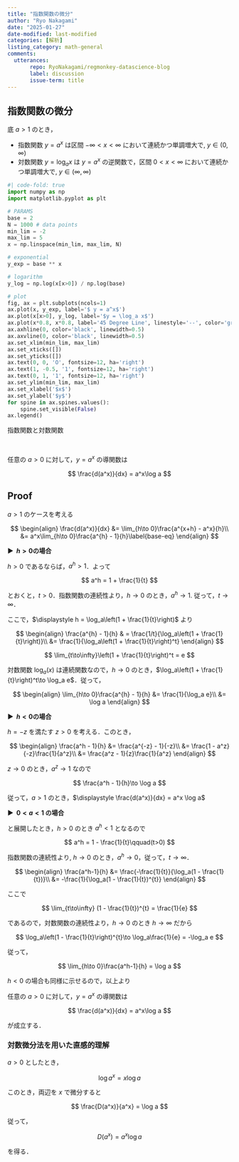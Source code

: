 ```yaml
---
title: "指数関数の微分"
author: "Ryo Nakagami"
date: "2025-01-27"
date-modified: last-modified
categories: [解析]
listing_category: math-general
comments:
  utterances:
       repo: RyoNakagami/regmonkey-datascience-blog
       label: discussion
       issue-term: title
---
```


## 指数関数の微分

底 $a>1$ のとき，

- 指数関数 $y = a^x$ は区間 $-\infty < x < \infty$ において連続かつ単調増大で, $y \in (0, \infty)$
- 対数関数 $y = \log_a x$ は $y = a^x$ の逆関数で，区間 $0 < x < \infty$ において連続かつ単調増大で, $y \in (\infty, \infty)$


::: {#fig-plot .center}
```python
#| code-fold: true
import numpy as np
import matplotlib.pyplot as plt

# PARAMS
base = 2
N = 1000 # data points
min_lim = -2
max_lim = 5
x = np.linspace(min_lim, max_lim, N)

# exponential
y_exp = base ** x

# logarithm
y_log = np.log(x[x>0]) / np.log(base) 

# plot
fig, ax = plt.subplots(ncols=1)
ax.plot(x, y_exp, label='$ y = a^x$')
ax.plot(x[x>0], y_log, label='$y = \log_a x$')
ax.plot(x*0.8, x*0.8, label='45 Degree Line', linestyle='--', color='gray')
ax.axhline(0, color='black', linewidth=0.5)
ax.axvline(0, color='black', linewidth=0.5)
ax.set_xlim(min_lim, max_lim)
ax.set_xticks([])
ax.set_yticks([])
ax.text(0, 0, 'O', fontsize=12, ha='right')
ax.text(1, -0.5, '1', fontsize=12, ha='right')
ax.text(0, 1, '1', fontsize=12, ha='right')
ax.set_ylim(min_lim, max_lim)
ax.set_xlabel('$x$')
ax.set_ylabel('$y$')
for spine in ax.spines.values():
    spine.set_visible(False)
ax.legend()

```

指数関数と対数関数
:::

<div class="blog-custom-border">
::: {#thm- .custom_problem }
<br>

任意の $a > 0$ に対して，$y = a^x$ の導関数は 

$$
\frac{d(a^x)}{dx} = a^x\log a
$$

:::

</div>

<!--::: {.callout-note collapse="true" icon=false}-->
::: {.callout-note collapse="false" icon=false}
## Proof

$a > 1$ のケースを考える

$$
\begin{align}
\frac{d(a^x)}{dx}
    &= \lim_{h\to 0}\frac{a^{x+h} - a^x}{h}\\
    &= a^x\lim_{h\to 0}\frac{a^{h} - 1}{h}\label{base-eq}
\end{align}
$$

<strong > &#9654;&nbsp; $h > 0$の場合</strong>

$h > 0$ であるならば，$a^h > 1$．よって

$$
a^h = 1 + \frac{1}{t}
$$

とおくと，$t > 0$．指数関数の連続性より，$h\to 0$ のとき，$a^h\to 1$. 従って，$t\to\infty$．

ここで，$\displaystyle h = \log_a\left(1 + \frac{1}{t}\right)$ より

$$
\begin{align}
\frac{a^{h} - 1}{h}
    & = \frac{1/t}{\log_a\left(1 + \frac{1}{t}\right)}\\
    &= \frac{1}{\log_a\left(1 + \frac{1}{t}\right)^t}
\end{align}
$$


$$
\lim_{t\to\infty}\left(1 + \frac{1}{t}\right)^t = e
$$

対数関数 $\log_a(x)$ は連続関数なので，$h\to 0$ のとき，$\log_a\left(1 + \frac{1}{t}\right)^t\to \log_a e$．従って，

$$
\begin{align}
\lim_{h\to 0}\frac{a^{h} - 1}{h}
    &= \frac{1}{\log_a e}\\
    &= \log a
\end{align}
$$

<strong > &#9654;&nbsp; $h < 0$の場合</strong>

$h = -z$ を満たす $z>0$ を考える．このとき，

$$
\begin{align}
\frac{a^h - 1}{h}
    &= \frac{a^{-z} - 1}{-z}\\
    &= \frac{1 - a^z}{-z}\frac{1}{a^z}\\
    &= \frac{a^z - 1}{z}\frac{1}{a^z}
\end{align}
$$

$z\to 0$ のとき，$a^z \to 1$ なので

$$
\frac{a^h - 1}{h}\to \log a
$$

従って，$a > 1$ のとき，$\displaystyle \frac{d(a^x)}{dx} = a^x \log a$

<strong > &#9654;&nbsp; $0 < a < 1$ の場合 </strong>

\eqref{base-eq} と展開したとき，$h>0$ のとき $a^h < 1$ となるので

$$
a^h = 1 - \frac{1}{t}\qquad(t>0)
$$

指数関数の連続性より, $h\to 0$ のとき，$a^h\to 0$，従って，$t\to\infty$．

$$
\begin{align}
\frac{a^h-1}{h}
    &= \frac{-\frac{1}{t}}{\log_a(1 - \frac{1}{t})}\\
    &= -\frac{1}{\log_a(1 - \frac{1}{t})^{t}}
\end{align}
$$

ここで

$$
\lim_{t\to\infty} (1 - \frac{1}{t})^{t} = \frac{1}{e}
$$

であるので，対数関数の連続性より，$h\to 0$ のとき $h\to\infty$ だから

$$
\log_a\left(1 - \frac{1}{t}\right)^{t}\to \log_a\frac{1}{e} = -\log_a e
$$

従って，

$$
\lim_{h\to 0}\frac{a^h-1}{h} = \log a
$$

$h<0$ の場合も同様に示せるので，以上より

任意の $a > 0$ に対して，$y = a^x$ の導関数は 

$$
\frac{d(a^x)}{dx} = a^x\log a
$$

が成立する．

:::

### 対数微分法を用いた直感的理解

$a > 0$ としたとき，

$$
\log a^x = x\log a
$$

このとき，両辺を $x$ で微分すると

$$
\frac{D(a^x)}{a^x} = \log a
$$

従って，

$$
D(a^x) = a^x\log a
$$

を得る．